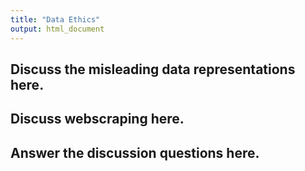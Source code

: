 ```yaml
---
title: "Data Ethics"
output: html_document
---
```


## Discuss the misleading data representations here.

## Discuss webscraping here.

## Answer the discussion questions here.